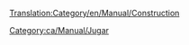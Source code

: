 [[Translation:Category/en/Manual/Construction]]

{{en/Bilingual box| ca
|  Els articles relatius a com construir coses figuren en aquesta llista.
:→''[[ca/Construcció|Vegeu l'article principal sobre '''Construcció''']]...''
| Articles dealing with how to construct things are listed here.}}

[[Category:ca/Manual/Jugar]]